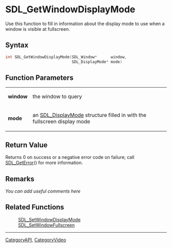 
= SDL_GetWindowDisplayMode =
Use this function to fill in information about the display mode to use when a window is visible at fullscreen.


== Syntax ==
<syntaxhighlight lang='c++'>
int SDL_GetWindowDisplayMode(SDL_Window*      window,
                             SDL_DisplayMode* mode)
</syntaxhighlight>

== Function Parameters ==
{|
|'''window'''
|the window to query
|-
|'''mode'''
|an [[SDL_DisplayMode]] structure filled in with the fullscreen display mode
|}

== Return Value ==
Returns 0 on success or a negative error code on failure; call [[SDL_GetError]]() for more information.   

== Remarks ==
''You can add useful comments here''

== Related Functions ==
:[[SDL_SetWindowDisplayMode]]
:[[SDL_SetWindowFullscreen]]

----
[[CategoryAPI]], [[CategoryVideo]]
